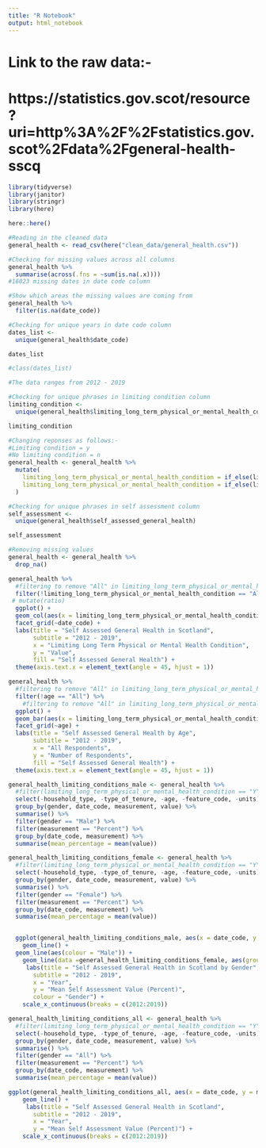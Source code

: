 ```yaml
---
title: "R Notebook"
output: html_notebook
---
```


# Link to the raw data:-
# https://statistics.gov.scot/resource?uri=http%3A%2F%2Fstatistics.gov.scot%2Fdata%2Fgeneral-health-sscq

```r
library(tidyverse)
library(janitor)
library(stringr)
library(here)
```

```r
here::here()
```

```r
#Reading in the cleaned data
general_health <- read_csv(here("clean_data/general_health.csv"))
```

```r
#Checking for missing values across all columns
general_health %>% 
  summarise(across(.fns = ~sum(is.na(.x))))
#16023 missing dates in date code column
```

```r
#Show which areas the missing values are coming from
general_health %>% 
  filter(is.na(date_code))
```


```r
#Checking for unique years in date code column
dates_list <- 
  unique(general_health$date_code)

dates_list

#class(dates_list)

#The data ranges from 2012 - 2019
```



```r
#Checking for unique phrases in limiting condition column
limiting_condition <- 
  unique(general_health$limiting_long_term_physical_or_mental_health_condition)

limiting_condition
```

```r
#Changing reponses as follows:-
#Limiting condition = y
#No limiting condition = n
general_health <- general_health %>% 
  mutate(
    limiting_long_term_physical_or_mental_health_condition = if_else(limiting_long_term_physical_or_mental_health_condition == "Limiting condition", "Y", limiting_long_term_physical_or_mental_health_condition),
    limiting_long_term_physical_or_mental_health_condition = if_else(limiting_long_term_physical_or_mental_health_condition == "No limiting condition", "N", limiting_long_term_physical_or_mental_health_condition)
  )
```


```r
#Checking for unique phrases in self assessment column
self_assessment <- 
  unique(general_health$self_assessed_general_health)

self_assessment
```

```r
#Removing missing values
general_health <- general_health %>% 
  drop_na()
```


```r
general_health %>% 
  #filtering to remove "All" in limiting_long_term_physical_or_mental_health_condition column to show the terms "limiting condition" and "no limiting condition"
  filter(!limiting_long_term_physical_or_mental_health_condition == "All") %>% 
 # mutate(ratio)
  ggplot() +
  geom_col(aes(x = limiting_long_term_physical_or_mental_health_condition, y = value, fill = self_assessed_general_health)) +
  facet_grid(~date_code) +
  labs(title = "Self Assessed General Health in Scotland",
       subtitle = "2012 - 2019",
       x = "Limiting Long Term Physical or Mental Health Condition",
       y = "Value",
       fill = "Self Assessed General Health") +
  theme(axis.text.x = element_text(angle = 45, hjust = 1)) 
```

```r
general_health %>% 
  #filtering to remove "All" in limiting_long_term_physical_or_mental_health_condition column
  filter(!age == "All") %>% 
    #filtering to remove "All" in limiting_long_term_physical_or_mental_health_condition column 
  ggplot() +
  geom_bar(aes(x = limiting_long_term_physical_or_mental_health_condition, fill = self_assessed_general_health)) +
  facet_grid(~age) +
  labs(title = "Self Assessed General Health by Age",
       subtitle = "2012 - 2019",
       x = "All Respondents",
       y = "Number of Respondents",
       fill = "Self Assessed General Health") +
  theme(axis.text.x = element_text(angle = 45, hjust = 1)) 
```

```r
general_health_limiting_conditions_male <- general_health %>% 
  #filter(limiting_long_term_physical_or_mental_health_condition == "Y") %>% 
  select(-household_type, -type_of_tenure, -age, -feature_code, -units) %>% 
  group_by(gender, date_code, measurement, value) %>% 
  summarise() %>% 
  filter(gender == "Male") %>% 
  filter(measurement == "Percent") %>% 
  group_by(date_code, measurement) %>% 
  summarise(mean_percentage = mean(value))

general_health_limiting_conditions_female <- general_health %>% 
  #filter(limiting_long_term_physical_or_mental_health_condition == "Y") %>% 
  select(-household_type, -type_of_tenure, -age, -feature_code, -units) %>% 
  group_by(gender, date_code, measurement, value) %>% 
  summarise() %>% 
  filter(gender == "Female") %>% 
  filter(measurement == "Percent") %>% 
  group_by(date_code, measurement) %>% 
  summarise(mean_percentage = mean(value))


  ggplot(general_health_limiting_conditions_male, aes(x = date_code, y = mean_percentage, group = measurement)) +
    geom_line() +
  geom_line(aes(colour = "Male")) +
    geom_line(data =general_health_limiting_conditions_female, aes(group = measurement, colour = "Female")) +
     labs(title = "Self Assessed General Health in Scotland by Gender",
       subtitle = "2012 - 2019",
       x = "Year",
       y = "Mean Self Assessment Value (Percent)",
       colour = "Gender") +
    scale_x_continuous(breaks = c(2012:2019))
```

```r
general_health_limiting_conditions_all <- general_health %>% 
  #filter(limiting_long_term_physical_or_mental_health_condition == "Y") %>% 
  select(-household_type, -type_of_tenure, -age, -feature_code, -units) %>% 
  group_by(gender, date_code, measurement, value) %>% 
  summarise() %>% 
  filter(gender == "All") %>% 
  filter(measurement == "Percent") %>% 
  group_by(date_code, measurement) %>% 
  summarise(mean_percentage = mean(value)) 
```

```r
ggplot(general_health_limiting_conditions_all, aes(x = date_code, y = mean_percentage, group = measurement)) +
    geom_line() +
     labs(title = "Self Assessed General Health in Scotland",
       subtitle = "2012 - 2019",
       x = "Year",
       y = "Mean Self Assessment Value (Percent)") +
    scale_x_continuous(breaks = c(2012:2019)) 
```

